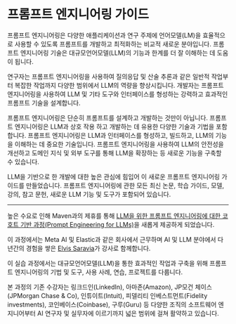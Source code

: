 # 프롬프트 엔지니어링 가이드

프롬프트 엔지니어링은 다양한 애플리케이션과 연구 주제에 언어모델(LM)을 효율적으로 사용할 수 있도록 프롬프트를 개발하고 최적화하는 비교적 새로운 분야입니다. 프롬프트 엔지니어링 기술은 대규모언어모델(LLM)의 기능과 한계를 더 잘 이해하는 데 도움이 됩니다.

연구자는 프롬프트 엔지니어링을 사용하여 질의응답 및 산술 추론과 같은 일반적 작업부터 복잡한 작업까지 다양한 범위에서 LLM의 역량을 향상시킵니다. 개발자는 프롬프트 엔지니어링을 사용하여 LLM 및 기타 도구와 인터페이스를 형성하는 강력하고 효과적인 프롬프트 기술을 설계합니다.

프롬프트 엔지니어링은 단순히 프롬프트를 설계하고 개발하는 것만이 아닙니다. 프롬프트 엔지니어링은 LLM과 상호 작용 하고 개발하는 데 유용한 다양한 기술과 기법을 포함합니다. 프롬프트 엔지니어링은 LLM과 인터페이스를 형성하고, 빌드하고, LLM의 기능을 이해하는 데 중요한 기술입니다. 프롬프트 엔지니어링을 사용하여 LLM의 안전성을 개선하고 도메인 지식 및 외부 도구를 통해 LLM을 확장하는 등 새로운 기능을 구축할 수 있습니다.

LLM을 기반으로 한 개발에 대한 높은 관심에 힘입어 이 새로운 프롬프트 엔지니어링 가이드를 만들었습니다. 프롬프트 엔지니어링에 관한 모든 최신 논문, 학습 가이드, 모델, 강의, 참고 문헌, 새로운 LLM 기능 및 도구가 포함되어 있습니다.

---
높은 수요로 인해 Maven과의 제휴를 통해 [LLM을 위한 프롬프트 엔지니어링에 대한 코호트 기반 과정(Prompt Engineering for LLMs)](https://maven.com/dair-ai/prompt-engineering-llms)을 새롭게 제공하게 되었습니다.

이 과정에서는 Meta AI 및 Elastic과 같은 회사에서 근무하며 AI 및 LLM 분야에서 다년간의 경험을 쌓은 [Elvis Saravia](https://www.linkedin.com/in/omarsar/)가 강사로 함께합니다.

이 실습 과정에서는 대규모언어모델(LLM)을 통한 효과적인 작업과 구축을 위해 프롬프트 엔지니어링의 기법 및 도구, 사용 사례, 연습, 프로젝트를 다룹니다.

본 과정의 기존 수강자는 링크드인(LinkedIn), 아마존(Amazon), JP모건 체이스(JPMorgan Chase & Co), 인튜이트(Intuit), 피델리티 인베스트먼트(Fidelity investments), 코인베이스(Coinbase), 구루(Guru) 등 다양한 조직의 소프트웨어 엔지니어부터 AI 연구자 및 실무자에 이르기까지 넓은 범위에 걸쳐 활약하고 있습니다.
